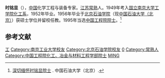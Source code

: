 '''时铭显'''（{{bd|1933年|4月26日|2009年|9月24日}}），[[中国|中国]]化学工程与装备专家。[[江苏|江苏]][[常熟|常熟]]人。1949年考入[[国立中央大学_(南京)|国立南京大学]][[东南大学|工学院]][[南京工业大学|化工系]]，1952年毕业。1956年毕业于[[北京石油学院|北京石油学院]]（现[[中国石油大学（北京）|中国石油大学（北京）]]）获硕士学位并留校任教。1995年当选[[中国工程院院士|中国工程院院士]]。<ref>[http://www.cup.edu.cn/chem/notice/27995.htm 深切缅怀时铭显院士] {{Wayback|url=http://www.cup.edu.cn/chem/notice/27995.htm |date=20181229171438 }}. 中国石油大学（北京）.</ref>

==参考文献==
{{reflist}}

{{中国工程院化工、冶金与材料工程学部院士}}
{{Authority control}}
{{DEFAULTSORT:Shi mingxian}}
[[Category:國立中央大學大陸時期校友|工]]
[[Category:南京工业大学校友|Category:南京工业大学校友]]
[[Category:北京石油学院校友|Category:北京石油学院校友]]
[[Category:东南大学校友|0]]
[[Category:常熟人|Category:常熟人]]
[[Category:中国工程院化工、冶金与材料工程学部院士|Category:中国工程院化工、冶金与材料工程学部院士]]
[[Category:时姓|MING]]
{{China-academic-bio-stub}}